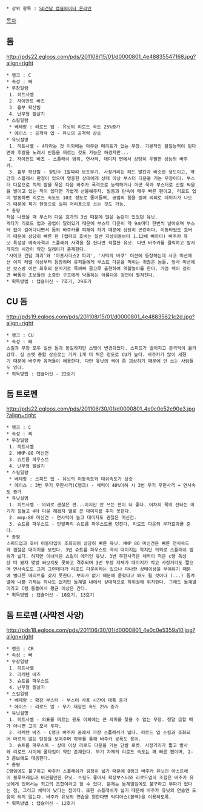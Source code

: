  * 상위 항목 : [[SD건담 캡슐파이터 온라인]]

[[목차]]

== 돔 ==
http://pds22.egloos.com/pds/201108/15/01/d0000801_4e48835547168.jpg?align=right

 * 랭크 : C
 * 속성 : 빠
 * 무장일람
  1. 히트사벨
  2. 자이언트 바즈
  3. 흉부 확산빔
  4. 난무형 필살기
 * 스킬일람
  * 베테랑 : 리로드 업 - 유닛의 리로드 속도 25%증가
  * 에이스 : 공격력 업 - 유닛의 공격력 상승
 * 유닛설명
  1. 히트사벨 - 4타라는 것 이외에는 아무런 메리트가 없는 무장. 기본적인 칼질능력이 된다면야 후칼을 노려서 빈틈을 찌르는 것도 가능은 하겠지만...
  2. 자이언트 바즈 - 스플래쉬 범위, 연사력, 데미지 면에서 상당히 우월한 성능의 바주카. 
  3. 흉부 확산빔 - 장탄수 1발짜리 보조무기. 사정거리는 헤드 발칸과 비슷한 정도이고, 약간의 스플래시 판정이 있으며 명중한 상대에게 상태 이상 부스터 다운을 거는 무장이다. 부스터 다운으로 적의 발을 묶은 다음 바주카 폭격으로 농락하거나 아군 묵과 부스터로 선칼 싸움을 벌이고 있는 적이 있다면 가볍게 선물해주자. 발동과 탄속이 매우 빠른 편이고, 리로드 업이 발동하면 리로드 속도도 10초 정도로 줄어들며, 공업의 힘을 빌어 의외로 데미지가 나오기 때문에 묵기 한정으로 실피 처리용으로 쓰는 것도 가능.
 * 총평
 처음 나왔을 때 부스터 다운 효과의 3번 때문에 많은 논란이 있었던 유닛.
 게다가 리로드 업과 공업이 달려있기 때문에 부스터 다운이 약 9초마다 한번씩 날아오며 부스터 없이 걸어다니면서 돔의 바주카를 피해야 하기 때문에 상당히 곤란하다. 이동타입도 호버기 때문에 상당히 빠른 편 (캡파의 호버는 일반 지상이동보다 1.12배 빠르다) 바주카 유닛 특성상 예측사격과 스플래쉬 사격을 잘 한다면 적절한 유닛. 다만 바주카를 클릭하고 발사까지의 시간이 약간 딜레이가 존재한다.
 '사이코 건담 파괴'와 '아프사라스2 파괴', '사막의 바쿠' 미션에 등장하는데 사코 미션에선 이지 레벨 이상부터 등장하며 유저들에게 부스트 다운을 먹이는 귀찮은 놈들. 앞사 미션에선 보스방 이전 최후의 문지기로 묵찌빠 골고루 출현하여 역할놀이를 한다. 가끔 렉이 걸리면 빠돔이 초보들의 소중한 구프에게 닥돌하는 아름다운 장면이 펼쳐진다.
 * 획득방법 : 캡슐머신 - 7호기, 29호기


== CU 돔 ==
http://pds19.egloos.com/pds/201108/15/01/d0000801_4e48835621c2d.jpg?align=right

 * 랭크 : CU
 * 속성 : 빠
 스킬과 무장 모두 일반 돔과 동일하지만 스탯이 변경되었다. 스피드가 떨어지고 공격력이 올라갔다. 실 스텟 총합 상으로는 기커 1개 더 찍은 정도로 CU가 높다. 바주카가 많이 세졌기 때문에 바주카 유저들이 애용한다. 다만 유닛의 색이 좀 괴상하기 때문에 안 쓰는 사람들도 있다. 
 * 획득방법 : 캡슐머신 - 22호기


== 돔 트로펜 ==
http://pds22.egloos.com/pds/201106/30/01/d0000801_4e0c0e52c90e3.jpg?align=right

 * 랭크 : C
 * 속성 : 찌
 * 무장일람
  1. 히트사벨
  2. MMP-80 머신건
  3. 슈트름 파우스트 
  4. 난무형 필살기
 * 스킬일람
  * 베테랑 : 스피드 업 - 유닛의 이동속도와 대쉬속도가 상승
  * 에이스 : 3번 무기 무한사격(C랭크) - 체력이 40%이하 시 3번 무기 무한사격 + 연사속도 증가
 * 유닛설명
  1. 히트사벨 - 의외로 괜찮은 편...이지만 안 쓰는 편이 더 좋다. 어차피 묵의 선타는 이기기 힘들고 4타 다운 해봤자 별로 큰 대미지를 주지 못한다. 
  2. mmp-80 머신건 - 연사력이 높고 대미지도 괜찮은 머신건.
  3. 슈트름 파우스트 - 단발짜리 슈트름 파우스트를 던진다. 리로드 다운의 부가효과를 준다. 
 * 총평
 스피드업과 호버 이동타입이 조화되어 상당히 빠른 유닛. MMP 80 머신건은 빠른 연사속도와 괜찮은 대미지를 보인다. 3번 슈트름 파우스트 역시 대미지는 작지만 의외로 스플래쉬 범위가 넓다. 하지만 이녀석은 스킬이 에러인 유닛. 3번 무한사격은 체력이 적은 c랭 특성상 떠 봤자 몇발 쏴보지도 못하고 격추되며 3번 무장 자체가 대미지가 작고 사정거리도 짧으며 연사속도도 그저 그런데다가 리로드 다운이라는 있으나 마나한 상태이상을 부여하기 때문에 별다른 메리트를 갖지 못한다. 부따가 없기 때문에 묻혔다고 봐도 될 것이다 (...) 돔계열에 나쁜 기체는 하나도 없지만 돔계열 내에서 상대적으로 하위권에 위치한다. 그래도 돔계열이라고 C랭 통틀어서 평균 이상은 간다.
 * 획득방법 : 캡슐머신 - 10호기, 13호기


== 돔 트로펜 (사막전 사양) ==
http://pds18.egloos.com/pds/201106/30/01/d0000801_4e0c0e5359a10.jpg?align=right

 * 랭크 : CR
 * 속성 : 빠 
 * 무장일람
  1. 히트사벨
  2. 라케텐 바즈
  3. 슈트름 파우스트
  4. 난무형 필살기
 * 스킬일람
  * 베테랑 : 확장 부스터 - 부스터 사용 시간이 대폭 증가
  * 에이스 : 리로드 업 - 무기 재장전 속도 25% 증가
 * 유닛설명
  1. 히트사벨 - 의표를 찌르는 용도 이외에는 큰 의미를 찾을 수 없는 무장. 정말 급할 때가 아니면 고이 모셔 두자.
  2. 라케텐 바즈 - C랭크 바주카 중에서 가장 스플래쉬가 넓다. 리로드 업 스킬과 조화되어 마르지 않는 탄창을 보여주며 확부를 통해 바주카 공폭도 용이.
  3. 슈트름 파우스트 - 상태 이상 리로드 다운을 거는 단발 로켓. 사정거리가 짧고 발사와 리로드 사이에 쿨타임이 약간 존재한다. 무기 자체의 리로드 속도는 꽤 빠른 편이며, 2-3 콤보에도 대응한다. 
 * 총평
 C랭임에도 불구하고 바주카 스플래쉬가 굉장히 넓기 때문에 B랭크 바주카 유닛인 아스트레이 블루프레임과 비견될만한 유닛. 스킬도 좋아서 확장부스터와 리로드업의 조합은 바주카 유닛에게 있어서는 최고의 조합이라고 할 수 있다. 문제는 돔계열임에도 불구하고 부따가 없다는 점, 그리고 체력이 낮다는 점이다. 또한 스플래쉬가 넓기 때문에 바주카 유닛의 연습엔 도움이 되지 않는다. 바주카 유닛의 연습을 원한다면 릭디아스(블랙)을 이용하도록.
 * 획득방법 : 캡슐머신 - 12호기
